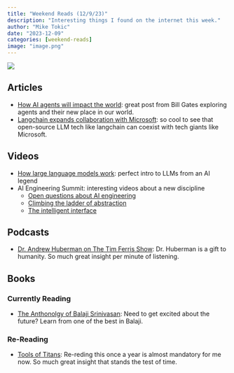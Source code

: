 ```yaml
---
title: "Weekend Reads (12/9/23)"
description: "Interesting things I found on the internet this week."
author: "Mike Tokic"
date: "2023-12-09"
categories: [weekend-reads]
image: "image.png"
---
```


![](https://thumbs.dreamstime.com/b/conceptual-business-illustration-words-total-addressabl-addressable-market-110227412.jpg)

## Articles

- [How AI agents will impact the world](https://www.gatesnotes.com/AI-agents): great post from Bill Gates exploring agents and their new place in our world.
- [Langchain expands collaboration with Microsoft](https://blog.langchain.dev/langchain-expands-collaboration-with-microsoft/?utm_source=bensbites&utm_medium=newsletter&utm_campaign=daily-digest-microsoft-made-google-sing): so cool to see that open-source LLM tech like langchain can coexist with tech giants like Microsoft. 

## Videos

- [How large language models work](https://www.youtube.com/watch?v=zjkBMFhNj_g&t=1s): perfect intro to LLMs from an AI legend
- AI Engineering Summit: interesting videos about a new discipline
    - [Open questions about AI engineering](https://www.youtube.com/watch?v=AjLVoAu-u-Q)
    - [Climbing the ladder of abstraction](https://www.youtube.com/watch?v=PAy_GHUAICw)
    - [The intelligent interface](https://www.youtube.com/watch?v=ieWT6X2Yh_g)

## Podcasts

- [Dr. Andrew Huberman on The Tim Ferris Show](https://open.spotify.com/episode/6KiIolOda4bsSyrtWpVj2F?si=2e7bb1828b1f43cf): Dr. Huberman is a gift to humanity. So much great insight per minute of listening. 

## Books

### Currently Reading

- [The Anthonolgy of Balaji Srinivasan](https://www.amazon.com/Anthology-Balaji-Technology-Building-Future/dp/1544542917): Need to get excited about the future? Learn from one of the best in Balaji. 

### Re-Reading

- [Tools of Titans](https://www.amazon.com/Tools-Titans-Billionaires-World-Class-Performers/dp/B082VKY29Q/ref=sr_1_1?crid=5MGMGSM4ZATG&keywords=tools+of+titans&qid=1702145360&s=books&sprefix=tools+of+titans%2Cstripbooks%2C334&sr=1-1): Re-reding this once a year is almost mandatory for me now. So much great insight that stands the test of time. 